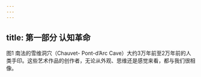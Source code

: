 ```yaml
---
---
---
```

title: 第一部分 认知革命
---




图1 南法的雪维洞穴（Chauvet- Pont-d’Arc Cave）大约3万年前至2万年前的人类手印。这些艺术作品的创作者，无论从外观、思维还是感觉来看，都与我们很相像。